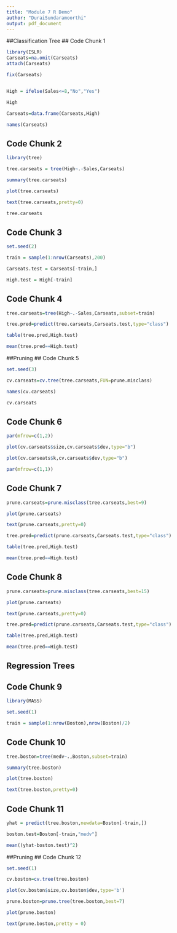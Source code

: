 ---
title: "Module 7 R Demo"
author: "DuraiSundaramoorthi"
output: pdf_document
---

##Classification Tree
## Code Chunk 1

```{r}

library(ISLR)
Carseats=na.omit(Carseats)
attach(Carseats)

fix(Carseats)


High = ifelse(Sales<=8,"No","Yes")

High

Carseats=data.frame(Carseats,High)

names(Carseats)


```

## Code Chunk 2

```{r}
library(tree)

tree.carseats = tree(High~.-Sales,Carseats)

summary(tree.carseats)

plot(tree.carseats)

text(tree.carseats,pretty=0)

tree.carseats
```


## Code Chunk 3

```{r}
set.seed(2)

train = sample(1:nrow(Carseats),200)

Carseats.test = Carseats[-train,]

High.test = High[-train]
```

## Code Chunk 4

```{r}
tree.carseats=tree(High~.-Sales,Carseats,subset=train)

tree.pred=predict(tree.carseats,Carseats.test,type="class")

table(tree.pred,High.test)

mean(tree.pred==High.test)
```

##Pruning
## Code Chunk 5

```{r}
set.seed(3)

cv.carseats=cv.tree(tree.carseats,FUN=prune.misclass)

names(cv.carseats)

cv.carseats
```

## Code Chunk 6

```{r}
par(mfrow=c(1,2))

plot(cv.carseats$size,cv.carseats$dev,type="b")

plot(cv.carseats$k,cv.carseats$dev,type="b")

par(mfrow=c(1,1))
```

## Code Chunk 7

```{r}
prune.carseats=prune.misclass(tree.carseats,best=9)

plot(prune.carseats)

text(prune.carseats,pretty=0)

tree.pred=predict(prune.carseats,Carseats.test,type="class")

table(tree.pred,High.test)

mean(tree.pred==High.test)
```

## Code Chunk 8

```{r}
prune.carseats=prune.misclass(tree.carseats,best=15)

plot(prune.carseats)

text(prune.carseats,pretty=0)

tree.pred=predict(prune.carseats,Carseats.test,type="class")

table(tree.pred,High.test)

mean(tree.pred==High.test)
```

## Regression Trees
## Code Chunk 9

```{r}
library(MASS)

set.seed(1)

train = sample(1:nrow(Boston),nrow(Boston)/2)
```

## Code Chunk 10

```{r}
tree.boston=tree(medv~.,Boston,subset=train)

summary(tree.boston)

plot(tree.boston)

text(tree.boston,pretty=0)
```

## Code Chunk 11

```{r}
yhat = predict(tree.boston,newdata=Boston[-train,]) 

boston.test=Boston[-train,"medv"]

mean((yhat-boston.test)^2)
```

##Pruning
## Code Chunk 12

```{r}
set.seed(1)

cv.boston=cv.tree(tree.boston)

plot(cv.boston$size,cv.boston$dev,type='b')

prune.boston=prune.tree(tree.boston,best=7)

plot(prune.boston)

text(prune.boston,pretty = 0)
```

